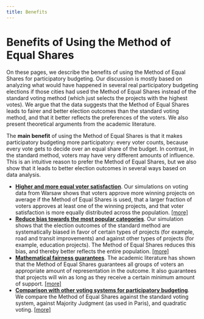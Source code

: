 ```yaml
---
title: Benefits
---
```


# Benefits of Using the Method of Equal Shares

On these pages, we describe the benefits of using the Method of Equal Shares for participatory budgeting.
Our discussion is mostly based on analyzing what would have happened in several real participatory budgeting elections if those cities had used the Method of Equal Shares instead of the standard voting method (which just selects the projects with the highest votes).
We argue that the data suggests that the Method of Equal Shares leads to fairer and better election outcomes than the standard voting method, and that it better reflects the preferences of the voters. We also present theoretical arguments from the academic literature.

The **main benefit** of using the Method of Equal Shares is that it makes participatory budgeting more participatory: every voter counts, because every vote gets to decide over an equal share of the budget. In contrast, in the standard method, voters may have very different amounts of influence. This is an intuitive reason to prefer the Method of Equal Shares, but we also show that it leads to better election outcomes in several ways based on data analysis.

* [**Higher and more equal voter satisfaction**](metrics). Our simulations on voting data from Warsaw shows that voters approve more winning projects on average if the Method of Equal Shares is used, that a larger fraction of voters approves at least one of the winning projects, and that voter satisfaction is more equally distributed across the population. [[more]](metrics)
* [**Reduce bias towards the most popular categories**](categories). Our simulation shows that the election outcomes of the standard method are systematically biased in favor of certain types of projects (for example, road and transit improvements) and against other types of projects (for example, education projects). The Method of Equal Shares reduces this bias, and thereby better reflects the entire population. [[more]](categories)
* [**Mathematical fairness guarantees**](mathematical-guarantees). The academic literature has shown that the Method of Equal Shares guarantees all groups of voters an appropriate amount of representation in the outcome. It also guarantees that projects will win as long as they receive a certain minimum amount of support. [[more]](mathematical-guarantees)
* [**Comparison with other voting systems for participatory budgeting**](comparisons). We compare the Method of Equal Shares against the standard voting system, against Majority Judgment (as used in Paris), and quadratic voting. [[more]](comparisons)